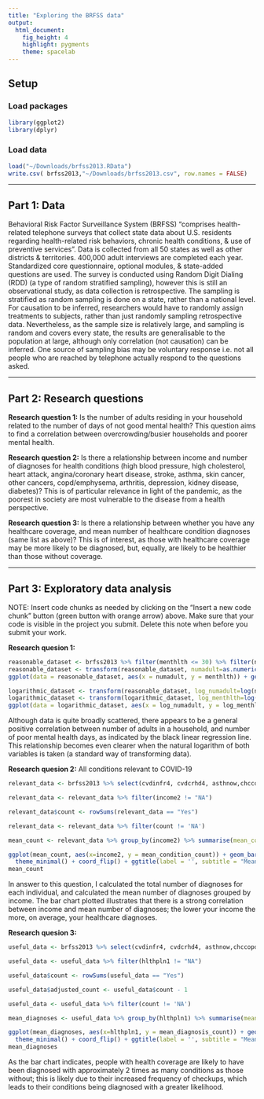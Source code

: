```yaml
---
title: "Exploring the BRFSS data"
output: 
  html_document: 
    fig_height: 4
    highlight: pygments
    theme: spacelab
---
```

## Setup

### Load packages

```r
library(ggplot2)
library(dplyr)
```


### Load data


```r
load("~/Downloads/brfss2013.RData")
write.csv( brfss2013,"~/Downloads/brfss2013.csv", row.names = FALSE)
```

* * *

## Part 1: Data
Behavioral Risk Factor Surveillance System (BRFSS) "comprises health-related telephone surveys that collect state data about U.S. residents regarding  health-related risk behaviors, chronic health conditions, & use of preventive services". Data is collected from all 50 states as well as other districts & territories. 400,000 adult interviews are completed each year. Standardized core questionnaire, optional modules, & state-added questions are used. The survey is conducted using Random Digit Dialing (RDD) (a type of random  stratified sampling), however this is still an observational study, as data collection is retrospective.  The sampling is stratified as random sampling is done on a state, rather than a national level.  For causation to be inferred, researchers would have to randomly assign treatments to subjects, rather than just randomly sampling retrospective data.  Nevertheless, as the sample size is relatively large, and sampling is random and covers every state, the results are generalisable to the population at large, although only correlation (not causation) can be inferred.  One source of sampling bias may be voluntary response i.e. not all people who are reached by telephone actually respond to the questions asked.

* * *

## Part 2: Research questions

**Research question 1:** Is the number of adults residing in your household related to the number of days of not good mental health?  This question aims to find a correlation between overcrowding/busier households and poorer mental health. 

**Research question 2:** Is there a relationship between income and number of diagnoses for health conditions (high blood pressure, high cholesterol, heart attack, angina/coronary heart disease, stroke, asthma, skin cancer, other cancers, copd/emphysema, arthritis, depression, kidney disease, diabetes)?  This is of particular relevance in light of the pandemic, as the poorest in society are most vulnerable to the disease from a health perspective.

**Research question 3:**
Is there a relationship between whether you have any healthcare coverage, and mean number of healthcare condition diagnoses (same list as above)?  This is of interest, as those with healthcare coverage may be more likely to be diagnosed, but, equally, are likely to be healthier than those without coverage.

* * *

## Part 3: Exploratory data analysis

NOTE: Insert code chunks as needed by clicking on the "Insert a new code chunk" 
button (green button with orange arrow) above. Make sure that your code is visible
in the project you submit. Delete this note when before you submit your work.

**Research quesion 1:**

```r
reasonable_dataset <- brfss2013 %>% filter(menthlth <= 30) %>% filter(numadult != 'NA')
reasonable_dataset <- transform(reasonable_dataset, numadult=as.numeric(numadult))
ggplot(data = reasonable_dataset, aes(x = numadult, y = menthlth)) + geom_point(alpha = 0.5, colour="purple") + ggtitle("Number of Adults in Household vs Number of Poor Mental Health Days") + geom_abline() + stat_smooth(method="glm", method.args=list(family="binomial"), se=FALSE)

logarithmic_dataset <- transform(reasonable_dataset, log_numadult=log(numadult))
logarithmic_dataset <- transform(logarithmic_dataset, log_menthlth=log(menthlth))
ggplot(data = logarithmic_dataset, aes(x = log_numadult, y = log_menthlth)) + geom_point(alpha = 0.5, colour="purple") + ggtitle("Natural Log Adults in Household vs Natural Log Poor Mental Health Days") + geom_abline()
```

Although data is quite broadly scattered, there appears to be a general positive correlation between number of adults in a household, and number of poor mental health days, as indicated by the black linear regression line.  This relationship becomes even clearer when the natural logarithm of both variables is taken (a standard way of transforming data).


**Research quesion 2:**
All conditions relevant to COVID-19
```r
relevant_data <- brfss2013 %>% select(cvdinfr4, cvdcrhd4, asthnow,chccopd1,chckidny,diabete3, income2)

relevant_data <- relevant_data %>% filter(income2 != "NA")

relevant_data$count <- rowSums(relevant_data == "Yes")

relevant_data <- relevant_data %>% filter(count != 'NA')

mean_count <- relevant_data %>% group_by(income2) %>% summarise(mean_condition_count = mean(count))

ggplot(mean_count, aes(x=income2, y = mean_condition_count)) + geom_bar(stat="identity", fill="steelblue")+
  theme_minimal() + coord_flip() + ggtitle(label = '', subtitle = "Mean no. of health conditions which increase COVID-19 vulnerability by income band") + xlab("Mean number of conditions") + ylab("Income band")
mean_count

```


In answer to this question, I calculated the total number of diagnoses for each individual, and calculated the mean number of diagnoses grouped by income.  The bar chart plotted illustrates that there is a strong correlation between income and mean number of diagnoses; the lower your income the more, on average, your healthcare diagnoses.


**Research quesion 3:**

```r
useful_data <- brfss2013 %>% select(cvdinfr4, cvdcrhd4, asthnow,chccopd1,chckidny,diabete3, hlthpln1)

useful_data <- useful_data %>% filter(hlthpln1 != "NA")

useful_data$count <- rowSums(useful_data == "Yes")

useful_data$adjusted_count <- useful_data$count - 1

useful_data <- useful_data %>% filter(count != 'NA')

mean_diagnoses <- useful_data %>% group_by(hlthpln1) %>% summarise(mean_diagnosis_count = mean(count))

ggplot(mean_diagnoses, aes(x=hlthpln1, y = mean_diagnosis_count)) + geom_bar(stat="identity", fill="steelblue")+
  theme_minimal() + coord_flip() + ggtitle(label = '', subtitle = "Mean no. of health condition diagnoses which increase COVID vulnerability by health care coverage") + xlab("Mean number of conditions") + ylab("Health Care Coverage")
mean_diagnoses


```


As the bar chart indicates, people with health coverage are likely to have been diagnosed with approximately 2 times as many conditions as those without; this is likely due to their increased frequency of checkups, which leads to their conditions being diagnosed with a greater likelihood.





